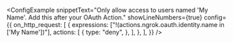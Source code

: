 
<ConfigExample
	snippetText="Only allow access to users named 'My Name'. Add this after your OAuth Action."
	showLineNumbers={true}
	config={{
		on_http_request: [
			{
				expressions: ["!(actions.ngrok.oauth.identity.name in ['My Name'])"],
				actions: [
					{
						type: "deny",
					},
				],
			},
		],
	}}
/>

